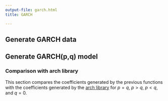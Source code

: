 ```yaml
---
output-file: garch.html
title: GARCH

---
```


## Generate GARCH data

## Generate GARCH(p,q) model

### Comparison with arch library

This section compares the coefficients generated by the previous
functions with the coefficients generated by the [arch
library](https://github.com/bashtage/arch) for $p=q$, $p>q$, $p<q$, and
$q=0$.

